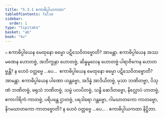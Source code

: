```yaml
---
title: "5.3.1 ဧကာဓိပ္ပါယကထာ"
tableOfContents: false
sidebar:
  order: 1
type: "tipitaka"
basket: "ab"
book: "kv"
---
```



<DynamicBreadcrumb />

<Division number="908" book="kv" e="ch" v="32" p="450">

<Paragraph number="2775" book="kv">
๐ ဧကာဓိပ္ပါယေန မေထုနော ဓမ္မော ပဋိသေဝိတဗ္ဗောတိ? အာမန္တာ. ဧကာဓိပ္ပါယေန အဿမဏေန ဟောတဗ္ဗံ, အဘိက္ခုနာ ဟောတဗ္ဗံ, ဆိန္နမူလေန ဟောတဗ္ဗံ ပါရာဇိကေန ဟောတဗ္ဗန္တိ? န ဟေဝံ ဝတ္တဗ္ဗေ …ပေ…  ဧကာဓိပ္ပါယေန မေထုနော ဓမ္မော ပဋိသေဝိတဗ္ဗောတိ? အာမန္တာ. ဧကာဓိပ္ပါယေန ပါဏော ဟန္တဗ္ဗော, အဒိန္နံ အာဒိယိတဗ္ဗံ, မုသာ ဘဏိတဗ္ဗာ, ပိသုဏံ ဘဏိတဗ္ဗံ, ဖရုသံ ဘဏိတဗ္ဗံ, သမ္ဖံ ပလပိတဗ္ဗံ, သန္ဓိ ဆေဒိတဗ္ဗော, နိလ္လောပံ ဟာတဗ္ဗံ, ဧကာဂါရိကံ ကာတဗ္ဗံ, ပရိပန္ထေ ဌာတဗ္ဗံ, ပရဒါရော ဂန္တဗ္ဗော, ဂါမဃာတကော ကာတဗ္ဗော, နိဂမဃာတကော ကာတဗ္ဗောတိ? န ဟေဝံ ဝတ္တဗ္ဗေ …ပေ… .

</Paragraph>
</Division>

<Paragraph number="2776" type="center" book="kv">
ဧကာဓိပ္ပါယကထာ နိဋ္ဌိတာ.
</Paragraph>